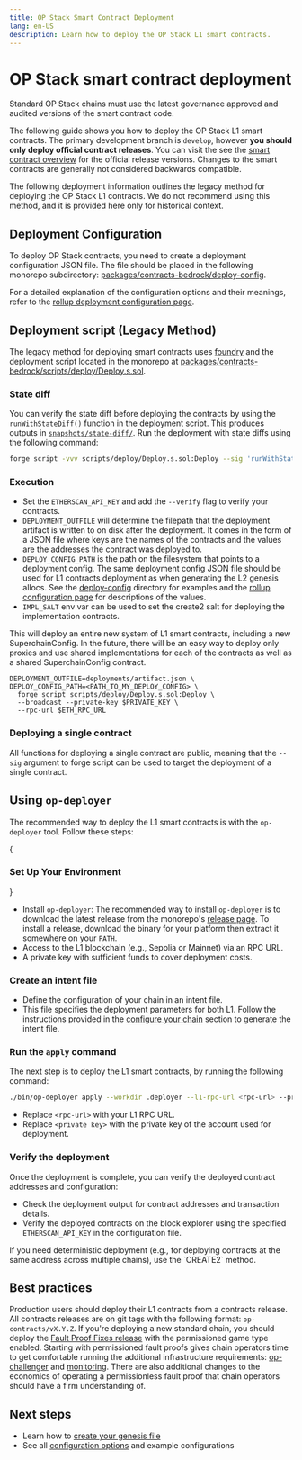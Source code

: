 ```yaml
---
title: OP Stack Smart Contract Deployment
lang: en-US
description: Learn how to deploy the OP Stack L1 smart contracts.
---
```



# OP Stack smart contract deployment

<Callout type="info">
  Standard OP Stack chains must use the latest governance approved and audited versions of the smart contract code.
</Callout>

The following guide shows you how to deploy the OP Stack L1 smart contracts.
The primary development branch is `develop`, however **you should only deploy
official contract releases**. You can visit the see the [smart contract overview](/stack/smart-contracts#official-releases)
for the official release versions. Changes to the smart contracts are
generally not considered backwards compatible.

<Callout type="warning">
The following deployment information outlines the legacy method for deploying the OP Stack L1 contracts. 
We do not recommend using this method, and it is provided here only for historical context.
</Callout>

## Deployment Configuration

To deploy OP Stack contracts, you need to create a deployment configuration JSON file. 
The file should be placed in the following monorepo subdirectory: [packages/contracts-bedrock/deploy-config](https://github.com/ethereum-optimism/optimism/tree/develop/packages/contracts-bedrock/deploy-config).

For a detailed explanation of the configuration options and their meanings, refer to the [rollup deployment configuration page](/builders/chain-operators/configuration/rollup).

## Deployment script (Legacy Method)

The legacy method for deploying smart contracts uses [foundry](https://github.com/foundry-rs) and the deployment script located in the monorepo at 
[packages/contracts-bedrock/scripts/deploy/Deploy.s.sol](https://github.com/ethereum-optimism/optimism/blob/develop/packages/contracts-bedrock/scripts/deploy/Deploy.s.sol).

### State diff

You can verify the state diff before deploying the contracts by using the `runWithStateDiff()` function in the deployment script. 
This produces outputs in [`snapshots/state-diff/`](https://github.com/ethereum-optimism/optimism/tree/develop/packages/contracts-bedrock/snapshots/state-diff).
Run the deployment with state diffs using the following command:

```bash
forge script -vvv scripts/deploy/Deploy.s.sol:Deploy --sig 'runWithStateDiff()' --rpc-url $ETH_RPC_URL --broadcast --private-key $PRIVATE_KEY
```

### Execution

*   Set the `ETHERSCAN_API_KEY` and add the `--verify` flag to verify your
    contracts.
*   `DEPLOYMENT_OUTFILE` will determine the filepath that the deployment
    artifact is written to on disk after the deployment. It comes in the form of a
    JSON file where keys are the names of the contracts and the values are the
    addresses the contract was deployed to.
*   `DEPLOY_CONFIG_PATH` is the path on the filesystem that points to a deployment
    config. The same deployment config JSON file should be used for L1 contracts
    deployment as when generating the L2 genesis allocs. See the [deploy-config](https://github.com/ethereum-optimism/optimism/tree/develop/packages/contracts-bedrock/deploy-config)
    directory for examples and the [rollup configuration page](/builders/chain-operators/configuration/rollup)
    for descriptions of the values.
*   `IMPL_SALT` env var can be used to set the create2 salt for deploying the
    implementation contracts.

This will deploy an entire new system of L1 smart contracts, including a new
SuperchainConfig. In the future, there will be an easy way to deploy only
proxies and use shared implementations for each of the contracts as well as a
shared SuperchainConfig contract.

```
DEPLOYMENT_OUTFILE=deployments/artifact.json \
DEPLOY_CONFIG_PATH=<PATH_TO_MY_DEPLOY_CONFIG> \
  forge script scripts/deploy/Deploy.s.sol:Deploy \
  --broadcast --private-key $PRIVATE_KEY \
  --rpc-url $ETH_RPC_URL
```

### Deploying a single contract

All functions for deploying a single contract are public, meaning that
the `--sig` argument to forge script can be used to target the deployment of a
single contract.


## Using `op-deployer`

The recommended way to deploy the L1 smart contracts is with the `op-deployer` tool. 
Follow these steps:

<Steps>
{<h3>Set Up Your Environment</h3>}

*   Install `op-deployer`:
    The recommended way to install `op-deployer` is to download the latest release from the monorepo's
    [release page](https://github.com/ethereum-optimism/optimism/releases). To install a release, download the binary
    for your platform then extract it somewhere on your `PATH`.
*   Access to the L1 blockchain (e.g., Sepolia or Mainnet) via an RPC URL.
*   A private key with sufficient funds to cover deployment costs.


### Create an intent file

*   Define the configuration of your chain in an intent file.
*   This file specifies the deployment parameters for both L1. 
Follow the instructions provided in the [configure your chain](/builders/chain-operators/tools/op-deployer#init-configure-your-chain) section to generate the intent file.

### Run the `apply` command

The next step is to deploy the L1 smart contracts, by running the following command:

```bash
./bin/op-deployer apply --workdir .deployer --l1-rpc-url <rpc-url> --private-key <private key hex>
```
*   Replace `<rpc-url>` with your L1 RPC URL.
*   Replace `<private key>` with the private key of the account used for deployment.

### Verify the deployment
Once the deployment is complete, you can verify the deployed contract addresses and configuration:

*   Check the deployment output for contract addresses and transaction details.
*   Verify the deployed contracts on the block explorer using the specified `ETHERSCAN_API_KEY` in the configuration file.

</Steps>

<Callout type="info">
If you need deterministic deployment (e.g., for deploying contracts at the same address across multiple chains), 
use the `CREATE2` method.
</Callout>

## Best practices

Production users should deploy their L1 contracts from a contracts release.
All contracts releases are on git tags with the following format:
`op-contracts/vX.Y.Z`. If you're deploying a new standard chain, you should
deploy the [Fault Proof Fixes release](https://github.com/ethereum-optimism/optimism/releases/tag/op-contracts%2Fv1.6.0) with the permissioned game type
enabled.
Starting with permissioned fault proofs gives chain operators time to get comfortable
running the additional infrastructure requirements: [op-challenger](https://github.com/ethereum-optimism/optimism/tree/develop/op-challenger) and
[monitoring](https://github.com/ethereum-optimism/monitorism/tree/main). There are also
additional changes to the economics of operating a permissionless fault proof that chain
operators should have a firm understanding of. 

## Next steps

*   Learn how to [create your genesis file](/builders/chain-operators/deploy/genesis)
*   See all [configuration options](/builders/chain-operators/configuration/rollup) and example configurations
